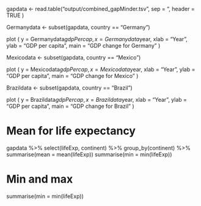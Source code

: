 gapdata <- read.table("output/combined_gapMinder.tsv", sep = "\t", header = TRUE )  

Germanydata <- subset(gapdata, country == "Germany")

plot (
      y = Germanydata$gdpPercap,
      x = Germanydata$year,
      xlab = "Year",
      ylab = "GDP per capita",
      main = "GDP change for Germany"
      )

Mexicodata <- subset(gapdata, country == "Mexico")

plot (
      y = Mexicodata$gdpPercap,
      x = Mexicodata$year,
      xlab = "Year",
      ylab = "GDP per capita",
      main = "GDP change for Mexico"
      )

Brazildata <- subset(gapdata, country == "Brazil")

plot (
      y = Brazildata$gdpPercap,
      x = Brazildata$year,
      xlab = "Year",
      ylab = "GDP per capita",
      main = "GDP change for Brazil"
      )

# Mean for life expectancy
gapdata %>%
select(lifeExp, continent) %>%
group_by(continent) %>%
summarise(mean = mean(lifeExp))
summarise(min = min(lifeExp))

# Min and max
summarise(min = min(lifeExp))

